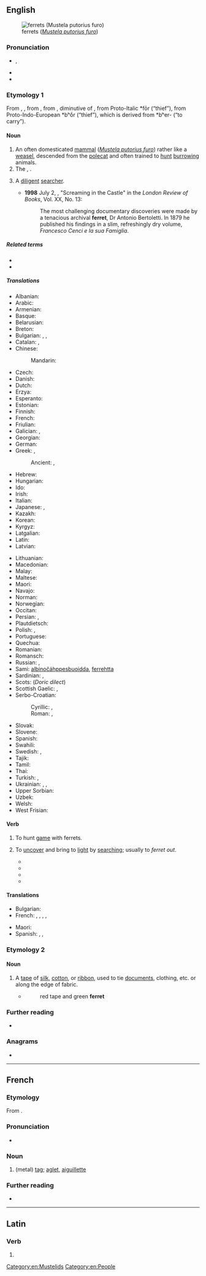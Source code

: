 ==English==
[[File:Ilder.jpg|thumb|ferrets (''[[Mustela putorius furo]]'')]]

===Pronunciation===
* {{enPR|fĕr'ət}}, {{IPA|en|/ˈfɛɹɪt/}}
* {{audio|en|en-us-ferret.ogg|Audio (US)}}
* {{rhymes|en|ɛrɪt}}

===Etymology 1===
{{root|en|ine-pro|*bʰer-}}
From {{inh|en|enm|furet}}, {{m|enm|ferret}}, from {{der|en|fro|furet}}, from {{der|en|VL.|*furittum||weasel, ferret}}, diminutive of {{der|en|la|fūr||thief}}, from Proto-Italic *fōr (“thief”), from Proto-Indo-European *bʰṓr (“thief”), which is derived from *bʰer- (“to carry”).

====Noun====
{{en-noun}}

# An often domesticated [[mammal]] (''[[Mustela putorius furo]]'') rather like a [[weasel]], descended from the [[polecat]] and often trained to [[hunt]] [[burrow]]ing animals.
# The {{vern|black-footed ferret}}, {{taxlink|Mustela nigripes|species|ver=161101}}.
# {{lb|en|figurative}} A [[diligent]] [[searcher]].
#* '''1998''' July 2, {{w|Charles Nicholl}}, "Screaming in the Castle" in the ''London Review of Books'', Vol. XX, No. 13:
#*: The most challenging documentary discoveries were made by a tenacious archival '''ferret''', Dr Antonio Bertoletti. In 1879 he published his findings in a slim, refreshingly dry volume, ''Francesco Cenci e la sua Famiglia''.

=====Related terms=====
* {{l|en|ferret-badger}}
* {{l|en|furtive}}

=====Translations=====
{{trans-top|the mammal ''Mustela putorius furo''}}
* Albanian: {{t+|sq|qelbës|m}}
* Arabic: {{t|ar|اِبْنُ مِقْرَض|m}}
* Armenian: {{t+|hy|ժանտաքիս}}
* Basque: {{t|eu|hudo}}
* Belarusian: {{t|be|тхор|m|sc=Cyrl}}
* Breton: {{t+|br|fured}}
* Bulgarian: {{t+|bg|пор|m|sc=Cyrl}}, {{t|bg|фре́тка|f}}, {{t|bg|дома́шен пор|m}}
* Catalan: {{t+|ca|furó}}, {{t+|ca|fura}}
* Chinese:
*: Mandarin: {{t+|cmn|雪貂|tr=xuědiāo|sc=Hani}}
* Czech: {{t+|cs|fretka|f}}
* Danish: {{t|da|fritte|c}}
* Dutch: {{t+|nl|fret|m}}
* Erzya: {{t|myv|пача}}
* Esperanto: {{t+|eo|furo}}
* Estonian: {{t|et|tuhkur}}
* Finnish: {{t+|fi|fretti}}
* French: {{t+|fr|furet|m}}
* Friulian: {{t|fur|pudîs blanc}}
* Galician: {{t+|gl|furón}}, {{t+|gl|tourón}}
* Georgian: {{t|ka|ქრცვინი}}
* German: {{t+|de|Frettchen|n}}
* Greek: {{t+|el|κουνάβι|n}}, {{t+|el|νυφίτσα|f}}
*: Ancient: {{t|grc|γαλέη|f}}, {{t|grc|γαλῆ|f}}
* Hebrew: {{t|he|חָמוֹס|m|tr=khamós|sc=Hebr}}
* Hungarian: {{t+|hu|vadászgörény}}
* Ido: {{t+|io|fureto}}
* Irish: {{t|ga|firéad|m}}
* Italian: {{t+|it|furetto|m}}
* Japanese: {{t+|ja|フェレット|tr=feretto|sc=Jpan}}, {{t+|ja|白鼬|tr=しろいたち, shiroitachi}}
* Kazakh: {{t|kk|күзен}}
* Korean: {{t|ko|페럿}}
* Kyrgyz: {{t|ky|күзөн}}
* Latgalian: {{t|ltg|saskys}}
* Latin: {{t|la|viverra|f}}
* Latvian: {{t|lv|sesks|m}}
{{trans-mid}}
* Lithuanian: {{t+|lt|šeškas|m}}
* Macedonian: {{t|mk|ласица|f}} <!-- weasel ?-->
* Malay: {{t|ms|feret}}
* Maltese: {{t|mt|nemes}}
* Maori: {{t|mi|tori hura}}
* Navajo: {{t|nv|dlǫ́ʼii}}
* Norman: {{t|nrf|futhet|m}}
* Norwegian: {{t|no|frett}}
* Occitan: {{t+|oc|fura}}
* Persian: {{t+|fa|راسو|tr=râsu}}, {{t+check|fa|قاقم|tr=qâqom}} <!--ermine or stoat, not ferret? -->
* Plautdietsch: {{t|pdt|Elkj|f}}
* Polish: {{t+|pl|fretka|f}}, {{t+|pl|tchórz|m}}
* Portuguese: {{t+|pt|furão|m}}
* Quechua: {{t|qu|manqu}}
* Romanian: {{t+|ro|nevăstuică|f}}
* Romansch: {{t|rm|furet}}
* Russian: {{t+|ru|хорёк|m}}, {{t+|ru|хорь|m}}
* Sami: [[albinočáhppesbuoidda]], [[ferrehtta]]
* Sardinian: {{t|sc|furittu}}, {{t|sc|fughittu}}
* Scots: {{t|sco|futret}} (''Doric dilect'')
* Scottish Gaelic: {{t|gd|neas|f}}, {{t|gd|fearaid|f}}
* Serbo-Croatian:
*: Cyrillic: {{t|sh|твор|m}}, {{t|sh|вретна|f}}
*: Roman: {{t+|sh|tvor|m}}, {{t+|sh|vretna|f}}
* Slovak: {{t|sk|fretka|f}}
* Slovene: {{t+|sl|dihur|m}}
* Spanish: {{t+|es|hurón|m}}
* Swahili: {{t|sw|fereti}}
* Swedish: {{t|sv|tamiller}}, {{t+|sv|iller|c}}
* Tajik: {{t+|tg|хаз|sc=Cyrl}}
* Tamil: {{t|ta|மரநாய் வகை|sc=Taml}}
* Thai: {{t|th|เฟร์ริต}}
* Turkish: {{t+|tr|yaban}}, {{t|tr|dağ gelinciği}}
* Ukrainian: {{t+|uk|тхір|m}}, {{t|uk|фре́тка|f}}, {{t|uk|дома́шній тхір|m}}
* Upper Sorbian: {{t+|hsb|łasyčka}}
* Uzbek: {{t+|uz|sassiqkuzan}}
* Welsh: {{t|cy|ffured}}
* West Frisian: {{t|fy|fret}}
{{trans-bottom}}

====Verb====
{{en-verb}}

# To hunt [[game]] with ferrets.
# {{lb|en|by extension|ambitransitive}} To [[uncover]] and bring to [[light]] by [[searching]]; usually to ''ferret out''.
#* {{RQ:Shakespeare Henry 5|act=IV|scene=iv|passage=Master Fer! I'll fer him, and firk him, and '''ferret''' him.}}
#* {{quote-book|en|year=1859|author=Charles Dickens|title=A Tale of Two Cities| passage=I confess that we were so unpopular with the outrageous mob, that I only got away from England at the risk of being ducked to death, and that Cly was so '''ferreted''' up and down, that he never would have got away at all but for that sham.}}
#* {{quote-book|en|year=1842|author=Edgar Alan Poe|title=The Mistery of Marie Roget| passage=He had been piqued by the failure of all his endeavors to '''ferret''' out the assassins.}}
#* {{quote-book|en|year=1922|author={{w|Virginia Woolf}}|title={{w|Jacob's Room}}|chapter=1|passage=She '''ferreted''' in her bag; then held it up mouth downwards; then fumbled in her lap, all so vigorously that Charles Steele in the Panama hat suspended his paint-brush.}}

====Translations====
{{trans-top|to bring to light by searching}}
* Bulgarian: {{t+|bg|тършувам}}
* French: {{t+|fr|fureter}}, {{t+|fr|fouiner}}, {{t+|fr|débusquer}}, {{t+|fr|découvrir}}, {{t+|fr|dénicher}}
{{trans-mid}}
* Maori: {{t|mi|paraketu}}
* Spanish: {{t+|es|buscar}}, {{t+|es|rebuscar}}, {{t+|es|fisgonear}}
{{trans-bottom}}

===Etymology 2===
{{bor|en|it|fioretto}}

====Noun====
{{en-noun|?}}

# {{lb|en|dated}} A [[tape]] of [[silk]], [[cotton]], or [[ribbon]], used to tie [[document]]s, clothing, etc. or along the edge of fabric.
#* {{RQ:Dickens Bleak House}}
#*: red tape and green '''ferret'''

===Further reading===
* {{pedia}}

===Anagrams===
* {{anagrams|en|a=eefrrt|refret}}

[[Category:en:Mustelids]]
[[Category:en:People]]

----

==French==

===Etymology===
From {{suffix|fr|fer|et}}.

===Pronunciation===
* {{fr-IPA}}

===Noun===
{{fr-noun|m}}

# (metal) [[tag]]; [[aglet]], [[aiguillette]]

===Further reading===
* {{R:TLFi}}

----

==Latin==

===Verb===
{{la-verb-form|ferret}}

# {{inflection of|la|ferō||3|s|impf|actv|subj}}